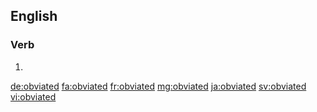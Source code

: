 ==English==

===Verb===
{{head|en}}

# {{en-past of|obviate}}

[[de:obviated]]
[[fa:obviated]]
[[fr:obviated]]
[[mg:obviated]]
[[ja:obviated]]
[[sv:obviated]]
[[vi:obviated]]